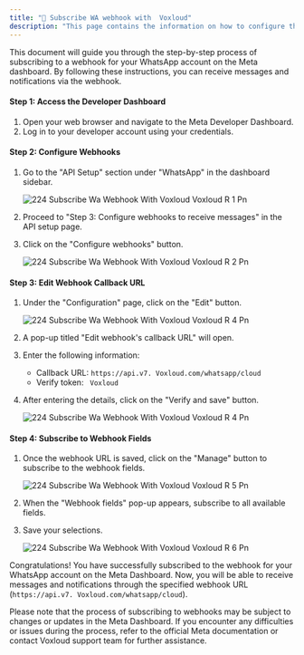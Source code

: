 ```yaml
---
title: "🔗 Subscribe WA webhook with  Voxloud"
description: "This page contains the information on how to configure the Webhook for WhatsApp account"
---
```


This document will guide you through the step-by-step process of subscribing to a webhook for your WhatsApp account on the Meta dashboard. By following these instructions, you can receive messages and notifications via the webhook.

#### **Step 1: Access the Developer Dashboard**

1. Open your web browser and navigate to the Meta Developer Dashboard.
2. Log in to your developer account using your credentials.

#### **Step 2: Configure Webhooks**

1. Go to the "API Setup" section under "WhatsApp" in the dashboard sidebar.

   ![224 Subscribe Wa Webhook With  Voxloud  Voxloud R 1 Pn](/images/platform-guidelines-training/subscribe-wa-webhook/224.subscribe_wa_webhook_with_Voxloud__Voxloud_r-1.png)
2. Proceed to "Step 3: Configure webhooks to receive messages" in the API setup page.
3. Click on the "Configure webhooks" button.

   ![224 Subscribe Wa Webhook With  Voxloud  Voxloud R 2 Pn](/images/platform-guidelines-training/subscribe-wa-webhook/224.subscribe_wa_webhook_with_Voxloud__Voxloud_r-2.png)

#### **Step 3: Edit Webhook Callback URL**

1. Under the "Configuration" page, click on the "Edit" button.

   ![224 Subscribe Wa Webhook With  Voxloud  Voxloud R 4 Pn](/images/platform-guidelines-training/subscribe-wa-webhook/224.subscribe_wa_webhook_with_Voxloud__Voxloud_r-3.png)
2. A pop-up titled "Edit webhook's callback URL" will open.
3. Enter the following information:
   - Callback URL: `https://api.v7. Voxloud.com/whatsapp/cloud`
   - Verify token: ` Voxloud`
4. After entering the details, click on the "Verify and save" button.

   ![224 Subscribe Wa Webhook With  Voxloud  Voxloud R 4 Pn](/images/platform-guidelines-training/subscribe-wa-webhook/224.subscribe_wa_webhook_with_Voxloud__Voxloud_r-4.png)

#### **Step 4: Subscribe to Webhook Fields**

1. Once the webhook URL is saved, click on the "Manage" button to subscribe to the webhook fields.

   ![224 Subscribe Wa Webhook With  Voxloud  Voxloud R 5 Pn](/images/platform-guidelines-training/subscribe-wa-webhook/224.subscribe_wa_webhook_with_Voxloud__Voxloud_r-5.png)
2. When the "Webhook fields" pop-up appears, subscribe to all available fields.
3. Save your selections.

   ![224 Subscribe Wa Webhook With  Voxloud  Voxloud R 6 Pn](/images/platform-guidelines-training/subscribe-wa-webhook/224.subscribe_wa_webhook_with_Voxloud__Voxloud_r-6.png)

Congratulations\! You have successfully subscribed to the webhook for your WhatsApp account on the Meta Dashboard. Now, you will be able to receive messages and notifications through the specified webhook URL (`https://api.v7. Voxloud.com/whatsapp/cloud`).

Please note that the process of subscribing to webhooks may be subject to changes or updates in the Meta Dashboard. If you encounter any difficulties or issues during the process, refer to the official Meta documentation or contact  Voxloud support team for further assistance.